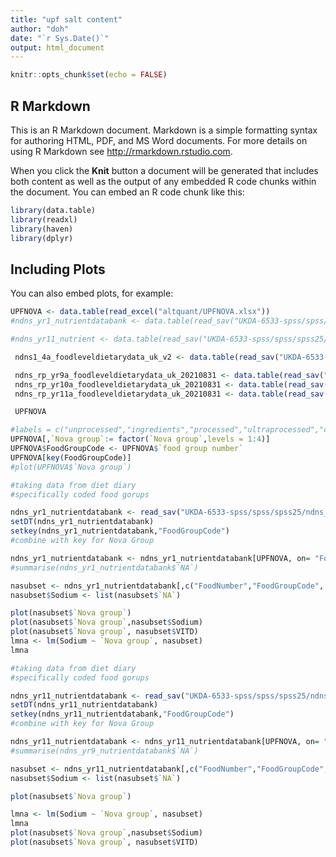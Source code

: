 ```yaml
---
title: "upf salt content"
author: "doh"
date: "`r Sys.Date()`"
output: html_document
---
```


```r
knitr::opts_chunk$set(echo = FALSE)
```

## R Markdown

This is an R Markdown document. Markdown is a simple formatting syntax for authoring HTML, PDF, and MS Word documents. For more details on using R Markdown see <http://rmarkdown.rstudio.com>.

When you click the **Knit** button a document will be generated that includes both content as well as the output of any embedded R code chunks within the document. You can embed an R code chunk like this:

```r
library(data.table)
library(readxl)
library(haven)
library(dplyr)
```

## Including Plots

You can also embed plots, for example:

```r
UPFNOVA <- data.table(read_excel("altquant/UPFNOVA.xlsx"))
#ndns_yr1_nutrientdatabank <- data.table(read_sav("UKDA-6533-spss/spss/spss25/ndns_yr1_nutrientdatabank.sav"))

#ndns_yr11_nutrient <- data.table(read_sav("UKDA-6533-spss/spss/spss25/ndns_yr11_nutrientdatabank_2021-03-19.sav"))

 ndns1_4a_foodleveldietarydata_uk_v2 <- data.table(read_sav("UKDA-6533-spss/spss/spss25/ndns_rp_yr1-4a_foodleveldietarydata_uk_v2.sav"))

 ndns_rp_yr9a_foodleveldietarydata_uk_20210831 <- data.table(read_sav("UKDA-6533-spss/spss/spss25/ndns_rp_yr9a_foodleveldietarydata_uk_20210831.sav"))
 ndns_rp_yr10a_foodleveldietarydata_uk_20210831 <- data.table(read_sav("UKDA-6533-spss/spss/spss25/ndns_rp_yr10a_foodleveldietarydata_uk_20210831.sav"))
 ndns_rp_yr11a_foodleveldietarydata_uk_20210831 <- data.table(read_sav("UKDA-6533-spss/spss/spss25/ndns_rp_yr11a_foodleveldietarydata_uk_20210831.sav") )
```




```r
 UPFNOVA

#labels = c("unprocessed","ingredients","processed","ultraprocessed","complex","supplements")
UPFNOVA[,`Nova group`:= factor(`Nova group`,levels = 1:4)]
UPFNOVA$FoodGroupCode <- UPFNOVA$`food group number`
UPFNOVA[key(FoodGroupCode)]
#plot(UPFNOVA$`Nova group`)

```



```r

#taking data from diet diary
#specifically coded food gorups

ndns_yr1_nutrientdatabank <- read_sav("UKDA-6533-spss/spss/spss25/ndns_yr1_nutrientdatabank.sav")
setDT(ndns_yr1_nutrientdatabank)
setkey(ndns_yr1_nutrientdatabank,"FoodGroupCode")
#combine with key for Nova Group

ndns_yr1_nutrientdatabank <- ndns_yr1_nutrientdatabank[UPFNOVA, on= "FoodGroupCode"]
#summarise(ndns_yr1_nutrientdatabank$`NA`)

nasubset <- ndns_yr1_nutrientdatabank[,c("FoodNumber","FoodGroupCode", "FoodName","Nova group","NA","VITD")]
nasubset$Sodium <- list(nasubset$`NA`)

plot(nasubset$`Nova group`)
plot(nasubset$`Nova group`,nasubset$Sodium)
plot(nasubset$`Nova group`, nasubset$VITD)
lmna <- lm(Sodium ~ `Nova group`, nasubset)
lmna
```




```r
#taking data from diet diary
#specifically coded food gorups

ndns_yr11_nutrientdatabank <- read_sav("UKDA-6533-spss/spss/spss25/ndns_yr11_nutrientdatabank_2021-03-19.sav")
setDT(ndns_yr11_nutrientdatabank)
setkey(ndns_yr11_nutrientdatabank,"FoodGroupCode")
#combine with key for Nova Group

ndns_yr11_nutrientdatabank <- ndns_yr11_nutrientdatabank[UPFNOVA, on= "FoodGroupCode"]
#summarise(ndns_yr9_nutrientdatabank$`NA`)

nasubset <- ndns_yr11_nutrientdatabank[,c("FoodNumber","FoodGroupCode", "FoodName","Nova group","NA","VITD")]
nasubset$Sodium <- list(nasubset$`NA`)

plot(nasubset$`Nova group`)

lmna <- lm(Sodium ~ `Nova group`, nasubset)
lmna
plot(nasubset$`Nova group`,nasubset$Sodium)
plot(nasubset$`Nova group`, nasubset$VITD)
```
